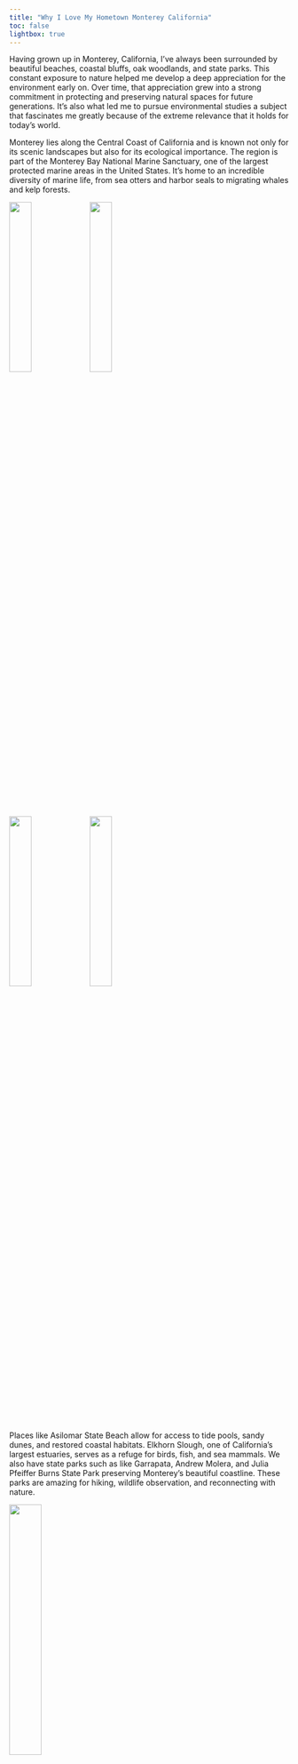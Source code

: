 ```yaml
---
title: "Why I Love My Hometown Monterey California"
toc: false
lightbox: true
---
```


Having grown up in Monterey, California, I’ve always been surrounded by beautiful beaches, coastal bluffs, oak woodlands, and state parks. This constant exposure to nature helped me develop a deep appreciation for the environment early on. Over time, that appreciation grew into a strong commitment in protecting and preserving natural spaces for future generations. It's also what led me to pursue environmental studies a subject that fascinates me greatly because of the extreme relevance that it holds for today’s world.

Monterey lies along the Central Coast of California and is known not only for its scenic landscapes but also for its ecological importance. The region is part of the Monterey Bay National Marine Sanctuary, one of the largest protected marine areas in the United States. It's home to an incredible diversity of marine life, from sea otters and harbor seals to migrating whales and kelp forests.

![](media/seal.jpg){width="28%"} ![](media/urchin.jpg){width="28%"}

![](media/anemone.jpg){width="28%"} ![](media/beach.jpg){width="28%"}

Places like Asilomar State Beach allow for access to tide pools, sandy dunes, and restored coastal habitats. Elkhorn Slough, one of California’s largest estuaries, serves as a refuge for birds, fish, and sea mammals. We also have state parks such as like Garrapata, Andrew Molera, and Julia Pfeiffer Burns State Park preserving Monterey’s beautiful coastline. These parks are amazing for hiking, wildlife observation, and reconnecting with nature.

![](media/bigsur.jpg){width="34%"}

Monterey County is also home to the Salinas Valley, a globally significant agricultural region called “The Salad Bowl of the World.” This valley produces over one-third of the leafy greens grown in the United States including lettuce, spinach, and kale. The valley’s productivity supplies local communities and food systems far beyond California. I think it's amazing how the labels of produce across the country often says Salinas CA, which always makes me check the packaging when I'm visiting the East Coast.

![](media/salinas.jpeg){width="34%"} ![](media/salinas%20valley.jpg){width="28%"}

Being from a place that holds both ecological, agricultural, and historical significance makes me proud and keeps me interested about how we can balance human needs with environmental stewardship. Monterey isn’t just my hometown it’s the place that continues to fuel my desire to study, protect, and live sustainably within it.
